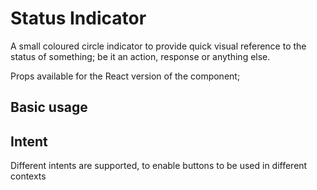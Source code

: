 
<Meta of={StatusIndicatorStories} />

# Status Indicator

A small coloured circle indicator to provide quick visual reference to the status of something; be it an action, response or anything else.

Props available for the React version of the component;

<ArgsTable of={StatusIndicator} />

## Basic usage

<Canvas of={StatusIndicatorStories.BasicUsage} />

<RenderHtmlMarkup of={StatusIndicatorStories.BasicUsage} />

## Intent

Different intents are supported, to enable buttons to be used in different contexts

<Canvas>
  <Story of={StatusIndicatorStories.IntentPrimary} />
  <Story of={StatusIndicatorStories.IntentNeutral} />
  <Story of={StatusIndicatorStories.IntentSuccess} />
  <Story of={StatusIndicatorStories.IntentPending} />
  <Story of={StatusIndicatorStories.IntentWarning} />
  <Story of={StatusIndicatorStories.IntentDanger} />
  <Story of={StatusIndicatorStories.IntentDefault} />
</Canvas>

<RenderHtmlMarkup of={StatusIndicatorStories.IntentPrimary} />
<RenderHtmlMarkup of={StatusIndicatorStories.IntentNeutral} />
<RenderHtmlMarkup of={StatusIndicatorStories.IntentSuccess} />
<RenderHtmlMarkup of={StatusIndicatorStories.IntentPending} />
<RenderHtmlMarkup of={StatusIndicatorStories.IntentWarning} />
<RenderHtmlMarkup of={StatusIndicatorStories.IntentDanger} />
<RenderHtmlMarkup of={StatusIndicatorStories.IntentDefault} />